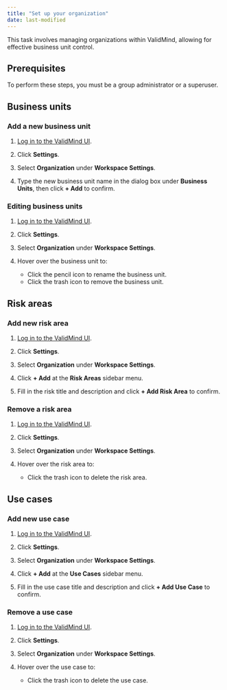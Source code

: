 ```yaml
---
title: "Set up your organization"
date: last-modified
---
```


This task involves managing organizations within ValidMind, allowing for effective business unit control.

## Prerequisites

To perform these steps, you must be a group administrator or a superuser. 

## Business units

### Add a new business unit

1. [Log in to the ValidMind UI]({{< var vm_url >}}).

2. Click **Settings**. 

3. Select **Organization** under **Workspace Settings**.

4. Type the new business unit name in the dialog box under **Business Units**, then click **+ Add** to confirm.

### Editing business units

1. [Log in to the ValidMind UI]({{< var vm_url >}}).

2. Click **Settings**. 

3. Select **Organization** under **Workspace Settings**.

4. Hover over the business unit to:
   - Click the pencil icon to rename the business unit.
   - Click the trash icon to remove the business unit.

## Risk areas

### Add new risk area

1. [Log in to the ValidMind UI]({{< var vm_url >}}).

2. Click **Settings**. 

3. Select **Organization** under **Workspace Settings**.

4. Click **+ Add** at the **Risk Areas** sidebar menu.

5. Fill in the risk title and description and click **+ Add Risk Area** to confirm.

### Remove a risk area

1. [Log in to the ValidMind UI]({{< var vm_url >}}).

2. Click **Settings**. 

3. Select **Organization** under **Workspace Settings**.

4. Hover over the risk area to:
   - Click the trash icon to delete the risk area.

## Use cases

### Add new use case

1. [Log in to the ValidMind UI]({{< var vm_url >}}).

2. Click **Settings**. 

3. Select **Organization** under **Workspace Settings**.

4. Click **+ Add** at the **Use Cases** sidebar menu.

5. Fill in the use case title and description and click **+ Add Use Case** to confirm.

### Remove a use case

1. [Log in to the ValidMind UI]({{< var vm_url >}}).

2. Click **Settings**. 

3. Select **Organization** under **Workspace Settings**.

4. Hover over the use case to:
   - Click the trash icon to delete the use case.

<!---
## Troubleshooting

[Include any common issues or errors that may arise during the task and how to resolve them.]

## What's next

[Summarize the task and provide any next steps or resources for the user to continue their learning or work.]
--->

